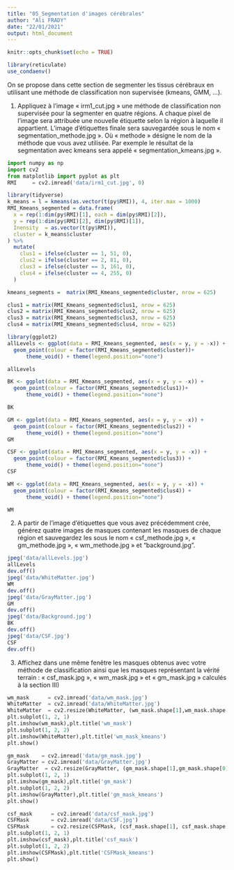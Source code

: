```yaml
---
title: "05_Segmentation d'images cérébrales"
author: "Ali FRADY"
date: "22/01/2021"
output: html_document
---
```


```r
knitr::opts_chunk$set(echo = TRUE)
```

```r
library(reticulate)
use_condaenv()
```

On se propose dans cette section de segmenter les tissus cérébraux en utilisant une méthode de classification non supervisée (kmeans, GMM, …).

1) Appliquez à l’image « irm1_cut.jpg » une méthode de classification non supervisée pour la segmenter en quatre régions. A chaque pixel de l’image sera attribuée une nouvelle étiquette selon la région à laquelle il appartient. L’image d’étiquettes finale sera sauvegardée sous le nom « segmentation_methode.jpg ». Où « methode » désigne le nom de la méthode que vous avez utilisée. Par exemple le résultat de la segmentation avec kmeans sera appelé « segmentation_kmeans.jpg ».

```python
import numpy as np
import cv2
from matplotlib import pyplot as plt
RMI     = cv2.imread('data/irm1_cut.jpg', 0)
```


```r
library(tidyverse)
k_means = l = kmeans(as.vector(t(py$RMI)), 4, iter.max = 1000)
RMI_Kmeans_segmented = data.frame(
  x = rep(1:dim(py$RMI)[1], each = dim(py$RMI)[2]),
  y = rep(1:dim(py$RMI)[2], dim(py$RMI)[1]),
  Inensity  = as.vector(t(py$RMI)),
  cluster = k_means$cluster
) %>%
  mutate(
    clus1 = ifelse(cluster == 1, 51, 0),
    clus2 = ifelse(cluster == 2, 81, 0),
    clus3 = ifelse(cluster == 3, 161, 0),
    clus4 = ifelse(cluster == 4, 255, 0)
  )

kmeans_segments =  matrix(RMI_Kmeans_segmented$cluster, nrow = 625)

clus1 = matrix(RMI_Kmeans_segmented$clus1, nrow = 625)
clus2 = matrix(RMI_Kmeans_segmented$clus2, nrow = 625)
clus3 = matrix(RMI_Kmeans_segmented$clus3, nrow = 625)
clus4 = matrix(RMI_Kmeans_segmented$clus4, nrow = 625)

```

```r
library(ggplot2)
allLevels <- ggplot(data = RMI_Kmeans_segmented, aes(x = y, y = -x)) + 
  geom_point(colour = factor(RMI_Kmeans_segmented$cluster))+
      theme_void() + theme(legend.position="none")

allLevels
```


```r
BK <- ggplot(data = RMI_Kmeans_segmented, aes(x = y, y = -x)) + 
  geom_point(colour = factor(RMI_Kmeans_segmented$clus1))+
      theme_void() + theme(legend.position="none")

BK
```
```r
GM <- ggplot(data = RMI_Kmeans_segmented, aes(x = y, y = -x)) + 
  geom_point(colour = factor(RMI_Kmeans_segmented$clus2)) +
      theme_void() + theme(legend.position="none")
GM
```

```r
CSF <- ggplot(data = RMI_Kmeans_segmented, aes(x = y, y = -x)) + 
  geom_point(colour = factor(RMI_Kmeans_segmented$clus3)) +
      theme_void() + theme(legend.position="none")
CSF
```

```r
WM <- ggplot(data = RMI_Kmeans_segmented, aes(x = y, y = -x)) + 
  geom_point(colour = factor(RMI_Kmeans_segmented$clus4)) +
      theme_void() + theme(legend.position="none")

WM
```
2)	A partir de l’image d’étiquettes que vous avez précédemment crée, générez quatre images de masques contenant les masques de chaque région et sauvegardez les sous le nom « csf_methode.jpg », « gm_methode.jpg », « wm_methode.jpg » et "background.jpg".

```r
jpeg('data/allLevels.jpg')
allLevels
dev.off()
jpeg('data/WhiteMatter.jpg')
WM
dev.off()
jpeg('data/GrayMatter.jpg')
GM
dev.off()
jpeg('data/Background.jpg')
BK
dev.off()
jpeg('data/CSF.jpg')
CSF
dev.off()
```


3) Affichez dans une même fenêtre les masques obtenus avec votre méthode de classification ainsi que les masques représentant la vérité terrain : « csf_mask.jpg », « wm_mask.jpg » et « gm_mask.jpg » calculés à la section III)

```python
wm_mask      = cv2.imread('data/wm_mask.jpg')
WhiteMatter  = cv2.imread('data/WhiteMatter.jpg')
WhiteMatter  = cv2.resize(WhiteMatter, (wm_mask.shape[1],wm_mask.shape[0]))
plt.subplot(1, 2, 1)
plt.imshow(wm_mask),plt.title('wm_mask') 
plt.subplot(1, 2, 2)
plt.imshow(WhiteMatter),plt.title('wm_mask_kmeans') 
plt.show()
```




```python
gm_mask    = cv2.imread('data/gm_mask.jpg')
GrayMatter = cv2.imread('data/GrayMatter.jpg')
GrayMatter  = cv2.resize(GrayMatter, (gm_mask.shape[1],gm_mask.shape[0]))
plt.subplot(1, 2, 1)
plt.imshow(gm_mask),plt.title('gm_mask') 
plt.subplot(1, 2, 2)
plt.imshow(GrayMatter),plt.title('gm_mask_kmeans') 
plt.show()
```


```python
csf_mask      = cv2.imread('data/csf_mask.jpg')
CSFMask       = cv2.imread('data/CSF.jpg')
CSFMask       = cv2.resize(CSFMask, (csf_mask.shape[1], csf_mask.shape[0]))
plt.subplot(1, 2, 1)
plt.imshow(csf_mask),plt.title('csf_mask') 
plt.subplot(1, 2, 2)
plt.imshow(CSFMask),plt.title('CSFMask_kmeans') 
plt.show()
```

